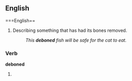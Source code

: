 ==English==

===English==
{{en-adj|-}}

#Describing something that has had its bones removed.
#:''This '''deboned''' fish will be safe for the cat to eat.''

===Verb===
'''deboned'''

# {{past of|[[debone]]}}